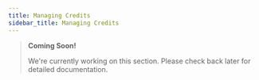 ```yaml
---
title: Managing Credits
sidebar_title: Managing Credits
---
```


> **Coming Soon!**
>
> We're currently working on this section. Please check back later for detailed documentation.
